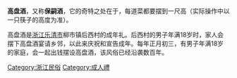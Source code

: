 '''高盘酒'''，又称'''保嗣酒'''，它的奇特之处在于，每道菜都要摆到一尺高（实际操作中以一只筷子的高度为准）。

高盘酒是[[浙江|浙江]][[乐清市|乐清市]]柳市镇后西村的成年礼。后西村的男子年满18岁时，家人会摆下高盘酒宴请乡邻，以此来庆祝和宣告成年。每年正月初三，有男子年满18岁的家庭，会一起出钱摆设高盘酒，该风俗已经沿袭数百年。

{{浙江小作品}}
[[Category:浙江民俗|Category:浙江民俗]]
[[Category:成人禮|Category:成人禮]]